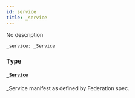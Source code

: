 ```yaml
---
id: service
title: _service
---
```


No description

```graphql
_service: _Service

```

### Type

#### [`_Service`](../../../developer/api-reference/objects/service)

\_Service manifest as defined by Federation spec.
